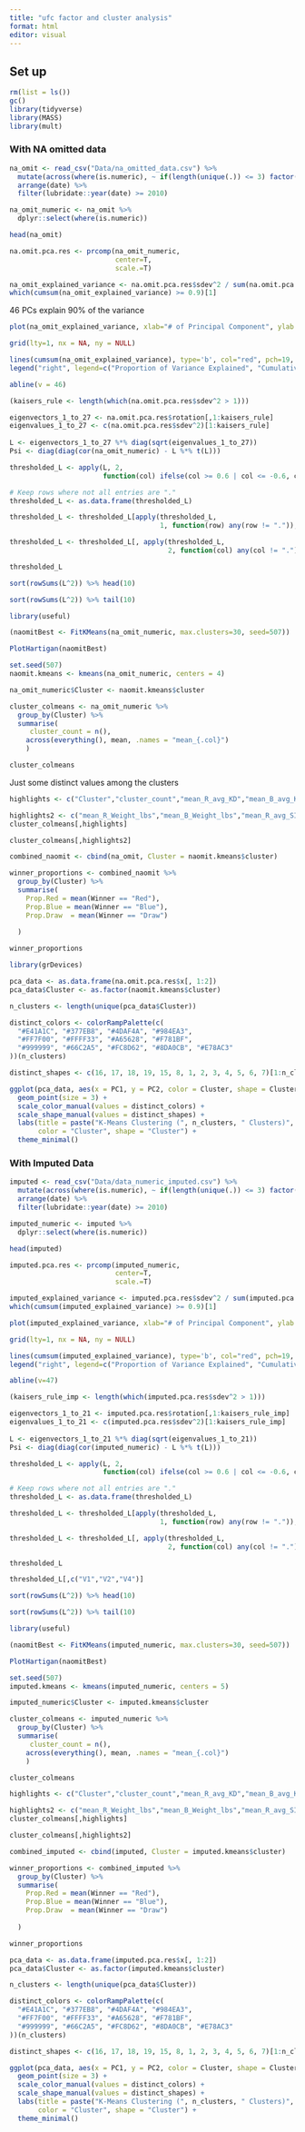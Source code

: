 ```yaml
---
title: "ufc factor and cluster analysis"
format: html
editor: visual
---
```


## Set up

```r
rm(list = ls())
gc()
library(tidyverse)
library(MASS)
library(mult)
```

### With NA omitted data

```r
na_omit <- read_csv("Data/na_omitted_data.csv") %>%
  mutate(across(where(is.numeric), ~ if(length(unique(.)) <= 3) factor(.) else .)) %>%
  arrange(date) %>%
  filter(lubridate::year(date) >= 2010)

na_omit_numeric <- na_omit %>% 
  dplyr::select(where(is.numeric))
```

```r
head(na_omit)
```

```r
na.omit.pca.res <- prcomp(na_omit_numeric,
                          center=T,
                          scale.=T)
```

```r
na_omit_explained_variance <- na.omit.pca.res$sdev^2 / sum(na.omit.pca.res$sdev^2)
which(cumsum(na_omit_explained_variance) >= 0.9)[1]
```

46 PCs explain 90% of the variance

```r
plot(na_omit_explained_variance, xlab="# of Principal Component", ylab = "Proportion of Variance Explained", main = "Skree Plot na omitted", ylim=c(0,1), type='b', col="blue", pch=19, lty=1)

grid(lty=1, nx = NA, ny = NULL)

lines(cumsum(na_omit_explained_variance), type='b', col="red", pch=19, lty=2)
legend("right", legend=c("Proportion of Variance Explained", "Cumulative Proportion of Variance Explained"), col=c("blue", "red"), pch=19, lty=1:2, xpd=TRUE)

abline(v = 46)
```

```r
(kaisers_rule <- length(which(na.omit.pca.res$sdev^2 > 1)))
```

```r
eigenvectors_1_to_27 <- na.omit.pca.res$rotation[,1:kaisers_rule]
eigenvalues_1_to_27 <- c(na.omit.pca.res$sdev^2)[1:kaisers_rule]
  
L <- eigenvectors_1_to_27 %*% diag(sqrt(eigenvalues_1_to_27))
Psi <- diag(diag(cor(na_omit_numeric) - L %*% t(L)))
```

```r
thresholded_L <- apply(L, 2,
                       function(col) ifelse(col >= 0.6 | col <= -0.6, col, "."))

# Keep rows where not all entries are "."
thresholded_L <- as.data.frame(thresholded_L)

thresholded_L <- thresholded_L[apply(thresholded_L,
                                     1, function(row) any(row != ".")), ]

thresholded_L <- thresholded_L[, apply(thresholded_L,
                                       2, function(col) any(col != "."))]

thresholded_L
```

```r
sort(rowSums(L^2)) %>% head(10)
```

```r
sort(rowSums(L^2)) %>% tail(10)
```


```r
library(useful)

(naomitBest <- FitKMeans(na_omit_numeric, max.clusters=30, seed=507))
```

```r
PlotHartigan(naomitBest)
```

```r
set.seed(507)
naomit.kmeans <- kmeans(na_omit_numeric, centers = 4)
```

```r
na_omit_numeric$Cluster <- naomit.kmeans$cluster

cluster_colmeans <- na_omit_numeric %>%
  group_by(Cluster) %>%
  summarise(
     cluster_count = n(),
    across(everything(), mean, .names = "mean_{.col}")
    )

cluster_colmeans
```

Just some distinct values among the clusters
```r
highlights <- c("Cluster","cluster_count","mean_R_avg_KD","mean_B_avg_KD","mean_R_avg_CTRL_timeseconds","mean_B_avg_CTRL_timeseconds")

highlights2 <- c("mean_R_Weight_lbs","mean_B_Weight_lbs","mean_R_avg_SIG_STR_att","mean_B_avg_SIG_STR_att","mean_R_avg_TOTAL_STR_landed","mean_B_avg_TOTAL_STR_landed")
cluster_colmeans[,highlights]
```

```r
cluster_colmeans[,highlights2]
```


```r
combined_naomit <- cbind(na_omit, Cluster = naomit.kmeans$cluster)

winner_proportions <- combined_naomit %>%
  group_by(Cluster) %>%
  summarise(
    Prop.Red = mean(Winner == "Red"),  
    Prop.Blue = mean(Winner == "Blue"),
    Prop.Draw  = mean(Winner == "Draw")
      
  )

winner_proportions
```

```r
library(grDevices)

pca_data <- as.data.frame(na.omit.pca.res$x[, 1:2])  
pca_data$Cluster <- as.factor(naomit.kmeans$cluster)

n_clusters <- length(unique(pca_data$Cluster))

distinct_colors <- colorRampPalette(c(
  "#E41A1C", "#377EB8", "#4DAF4A", "#984EA3", 
  "#FF7F00", "#FFFF33", "#A65628", "#F781BF",
  "#999999", "#66C2A5", "#FC8D62", "#8DA0CB", "#E78AC3"
))(n_clusters)

distinct_shapes <- c(16, 17, 18, 19, 15, 8, 1, 2, 3, 4, 5, 6, 7)[1:n_clusters]

ggplot(pca_data, aes(x = PC1, y = PC2, color = Cluster, shape = Cluster)) +
  geom_point(size = 3) +  
  scale_color_manual(values = distinct_colors) +  
  scale_shape_manual(values = distinct_shapes) + 
  labs(title = paste("K-Means Clustering (", n_clusters, " Clusters)", sep=""), 
       color = "Cluster", shape = "Cluster") +
  theme_minimal()
```

### With Imputed Data

```r
imputed <- read_csv("Data/data_numeric_imputed.csv") %>%
  mutate(across(where(is.numeric), ~ if(length(unique(.)) <= 3) factor(.) else .)) %>%
  arrange(date) %>%
  filter(lubridate::year(date) >= 2010)

imputed_numeric <- imputed %>% 
  dplyr::select(where(is.numeric))
```

```r
head(imputed)
```

```r
imputed.pca.res <- prcomp(imputed_numeric,
                          center=T,
                          scale.=T)
```

```r
imputed_explained_variance <- imputed.pca.res$sdev^2 / sum(imputed.pca.res$sdev^2)
which(cumsum(imputed_explained_variance) >= 0.9)[1]
```

```r
plot(imputed_explained_variance, xlab="# of Principal Component", ylab = "Proportion of Variance Explained", main = "Skree Plot for imputed data", ylim=c(0,1), type='b', col="blue", pch=19, lty=1, xaxp=c(1,4,3))

grid(lty=1, nx = NA, ny = NULL)

lines(cumsum(imputed_explained_variance), type='b', col="red", pch=19, lty=2)
legend("right", legend=c("Proportion of Variance Explained", "Cumulative Proportion of Variance Explained"), col=c("blue", "red"), pch=19, lty=1:2, xpd=TRUE)

abline(v=47)
```

```r
(kaisers_rule_imp <- length(which(imputed.pca.res$sdev^2 > 1)))
```

```r
eigenvectors_1_to_21 <- imputed.pca.res$rotation[,1:kaisers_rule_imp]
eigenvalues_1_to_21 <- c(imputed.pca.res$sdev^2)[1:kaisers_rule_imp]
  
L <- eigenvectors_1_to_21 %*% diag(sqrt(eigenvalues_1_to_21))
Psi <- diag(diag(cor(imputed_numeric) - L %*% t(L)))
```

```r
thresholded_L <- apply(L, 2,
                       function(col) ifelse(col >= 0.6 | col <= -0.6, col, "."))

# Keep rows where not all entries are "."
thresholded_L <- as.data.frame(thresholded_L)

thresholded_L <- thresholded_L[apply(thresholded_L,
                                     1, function(row) any(row != ".")), ]

thresholded_L <- thresholded_L[, apply(thresholded_L,
                                       2, function(col) any(col != "."))]

thresholded_L
```
```r
thresholded_L[,c("V1","V2","V4")]
```


```r
sort(rowSums(L^2)) %>% head(10)
```
```r
sort(rowSums(L^2)) %>% tail(10)
```


```r
library(useful)

(naomitBest <- FitKMeans(imputed_numeric, max.clusters=30, seed=507))
```

```r
PlotHartigan(naomitBest)
```

```r
set.seed(507)
imputed.kmeans <- kmeans(imputed_numeric, centers = 5)
```

```r
imputed_numeric$Cluster <- imputed.kmeans$cluster

cluster_colmeans <- imputed_numeric %>%
  group_by(Cluster) %>%
  summarise(
     cluster_count = n(),
    across(everything(), mean, .names = "mean_{.col}")
    )

cluster_colmeans
```
```r
highlights <- c("Cluster","cluster_count","mean_R_avg_KD","mean_B_avg_KD","mean_R_avg_CTRL_timeseconds","mean_B_avg_CTRL_timeseconds")

highlights2 <- c("mean_R_Weight_lbs","mean_B_Weight_lbs","mean_R_avg_SIG_STR_att","mean_B_avg_SIG_STR_att","mean_R_avg_TOTAL_STR_landed","mean_B_avg_TOTAL_STR_landed")
cluster_colmeans[,highlights]
```
```r
cluster_colmeans[,highlights2]
```


```r
combined_imputed <- cbind(imputed, Cluster = imputed.kmeans$cluster)

winner_proportions <- combined_imputed %>%
  group_by(Cluster) %>%
  summarise(
    Prop.Red = mean(Winner == "Red"),  
    Prop.Blue = mean(Winner == "Blue"),
    Prop.Draw  = mean(Winner == "Draw")
      
  )

winner_proportions
```

```r
pca_data <- as.data.frame(imputed.pca.res$x[, 1:2])  
pca_data$Cluster <- as.factor(imputed.kmeans$cluster)

n_clusters <- length(unique(pca_data$Cluster))

distinct_colors <- colorRampPalette(c(
  "#E41A1C", "#377EB8", "#4DAF4A", "#984EA3", 
  "#FF7F00", "#FFFF33", "#A65628", "#F781BF",
  "#999999", "#66C2A5", "#FC8D62", "#8DA0CB", "#E78AC3"
))(n_clusters)

distinct_shapes <- c(16, 17, 18, 19, 15, 8, 1, 2, 3, 4, 5, 6, 7)[1:n_clusters]

ggplot(pca_data, aes(x = PC1, y = PC2, color = Cluster, shape = Cluster)) +
  geom_point(size = 3) +  
  scale_color_manual(values = distinct_colors) +  
  scale_shape_manual(values = distinct_shapes) + 
  labs(title = paste("K-Means Clustering (", n_clusters, " Clusters)", sep=""), 
       color = "Cluster", shape = "Cluster") +
  theme_minimal()
```

